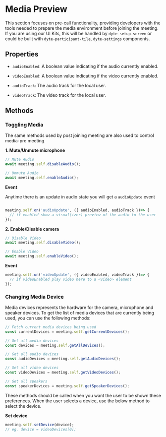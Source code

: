 # Media Preview

This section focuses on pre-call functionality, providing developers with the tools needed to prepare the media environment before joining the meeting. If you are using our UI Kits, this will be handled by `dyte-setup-screen` or could be built with `dyte-participant-tile`, `dyte-settings` components.


## Properties

- `audioEnabled`: A <span className="tag-orange">boolean</span> value indicating if the audio currently enabled.
- `videoEnabled`: A <span className="tag-orange">boolean</span> value indicating if the video currently enabled.

- `audioTrack`: The audio track for the local user.
- `videoTrack`: The video track for the local user.

## Methods

### Toggling Media

The same methods used by post joining meeting are also used to control media-pre meeting.

**1. Mute/Unmute microphone**

```ts
// Mute Audio
await meeting.self.disableAudio();

// Unmute Audio
await meeting.self.enableAudio();
```

  **Event**

  Anytime there is an update in audio state you will get a `audioUpdate` event

```ts

meeting.self.on('audioUpdate', ({ audioEnabled, audioTrack })=> {
  // if enabled show a visual(izer) preview of the audio to the user
});

```

**2. Enable/Disable camera**

```ts
// Disable Video
await meeting.self.disableVideo();

// Enable Video
await meeting.self.enableVideo();
```

**Event**

```ts
meeting.self.on('videoUpdate', ({ videoEnabled, videoTrack })=> {
  // if videoEnabled play video here to a <video> element
});
```

### Changing Media Device

Media devices represents the hardware for the camera, microphone and speaker
devices. To get the list of media devices that are currently being used, you can
use the following methods:

```ts
// Fetch current media devices being used
const currentDevices = meeting.self.getCurrentDevices();
```

```js
// Get all media devices
const devices = meeting.self.getAllDevices();

// Get all audio devices
const audioDevices = meeting.self.getAudioDevices();

// Get all video devices
const videoDevices = meeting.self.getVideoDevices();

// Get all speakers
const speakerDevices = meeting.self.getSpeakerDevices();
```

These methods should be called when you want the user to be shown these preferences. When the user selects a device, use the below method to select the device.

**Set device**

```js
meeting.self.setDevice(device);
// eg. device = videoDevices[0];
```
